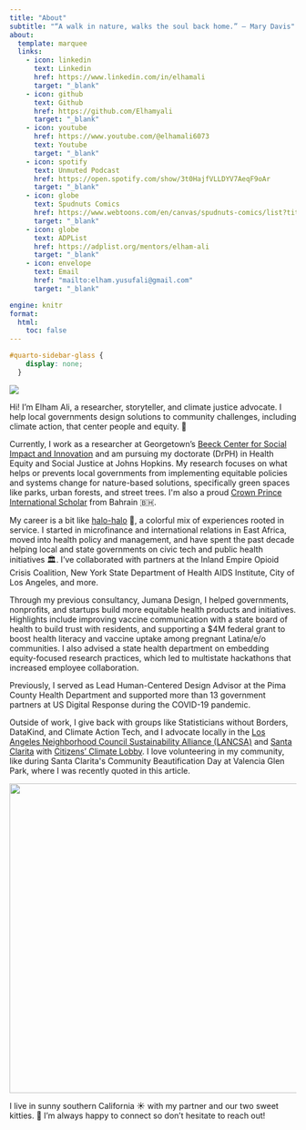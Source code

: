 ```yaml
---
title: "About"
subtitle: "“A walk in nature, walks the soul back home.” – Mary Davis"
about:
  template: marquee
  links:
    - icon: linkedin
      text: Linkedin
      href: https://www.linkedin.com/in/elhamali
      target: "_blank"
    - icon: github
      text: Github
      href: https://github.com/Elhamyali
      target: "_blank"
    - icon: youtube
      href: https://www.youtube.com/@elhamali6073
      text: Youtube
      target: "_blank"
    - icon: spotify
      text: Unmuted Podcast
      href: https://open.spotify.com/show/3t0HajfVLLDYV7AeqF9oAr
      target: "_blank"
    - icon: globe
      text: Spudnuts Comics
      href: https://www.webtoons.com/en/canvas/spudnuts-comics/list?title_no=847331
      target: "_blank"
    - icon: globe
      text: ADPList
      href: https://adplist.org/mentors/elham-ali
      target: "_blank"
    - icon: envelope
      text: Email
      href: "mailto:elham.yusufali@gmail.com"
      target: "_blank"

engine: knitr
format:
  html:
    toc: false
---
```


```css
#quarto-sidebar-glass {
    display: none;
  }
```

![](/images/home/scv2.jpg)

Hi! I'm Elham Ali, a researcher, storyteller, and climate justice advocate. I help local governments design solutions to community challenges, including climate action, that center people and equity. 🌿

Currently, I work as a researcher at Georgetown's <a href="https://beeckcenter.georgetown.edu/person/elham-ali/" target="_blank" rel="noopener noreferrer">Beeck Center for Social Impact and Innovation</a> and am pursuing my doctorate (DrPH) in Health Equity and Social Justice at Johns Hopkins. My research focuses on what helps or prevents local governments from implementing equitable policies and systems change for nature-based solutions, specifically green spaces like parks, urban forests, and street trees. I\'m also a proud <a href="https://www.cpisp.bh/" target="_blank" rel="noopener noreferrer">Crown Prince International Scholar</a> from Bahrain 🇧🇭.

My career is a bit like <a href="https://www.kollectivehustle.com/blog/the-origin-of-the-halo-halo-dessert" target="_blank" rel="noopener noreferrer">halo-halo</a> 🍨, a colorful mix of experiences rooted in service. I started in microfinance and international relations in East Africa, moved into health policy and management, and have spent the past decade helping local and state governments on civic tech and public health initiatives 🏛️. I've collaborated with partners at the Inland Empire Opioid Crisis Coalition, New York State Department of Health AIDS Institute, City of Los Angeles, and more.

Through my previous consultancy, Jumana Design, I helped governments, nonprofits, and startups build more equitable health products and initiatives. Highlights include improving vaccine communication with a state board of health to build trust with residents, and supporting a \$4M federal grant to boost health literacy and vaccine uptake among pregnant Latina/e/o communities. I also advised a state health department on embedding equity-focused research practices, which led to multistate hackathons that increased employee collaboration.

Previously, I served as Lead Human-Centered Design Advisor at the Pima County Health Department and supported more than 13 government partners at US Digital Response during the COVID-19 pandemic.

Outside of work, I give back with groups like Statisticians without Borders, DataKind, and Climate Action Tech, and I advocate locally in the <a href="https://www.ncsa.la/" target="_blank" rel="noopener noreferrer">Los Angeles Neighborhood Council Sustainability Alliance (LANCSA)</a> and <a href="https://signalscv.com/2025/06/volunteers-and-city-make-mulch-ado-about-beautification/" target="_blank" rel="noopener noreferrer">Santa Clarita</a> with <a href="https://citizensclimatelobby.org/" target="_blank" rel="noopener noreferrer">Citizens' Climate Lobby</a>. I love volunteering in my community, like during Santa Clarita\'s Community Beautification Day at Valencia Glen Park, where I was recently quoted in this article.

[![](scv_signal.png){fig-alt="Image of City of Santa Clarita's Community Beautification Day in Valencia at Valencia Glen Park on Saturday, June 28, 2025, where I volunteered alongside neighbors and was quoted in this article shown here." fig-align="center" width="544"}](https://signalscv.com/2025/06/volunteers-and-city-make-mulch-ado-about-beautification/)

I live in sunny southern California ☀️ with my partner and our two sweet kitties. 💌 I'm always happy to connect so don't hesitate to reach out!

<!-- Accessibility widget script -->

```{=html}
<script>
(function(d){
  var s = d.createElement("script");
  s.setAttribute("data-position", "3");
  s.setAttribute("data-account", "M4YO8zAZCv");
  s.setAttribute("src", "https://cdn.userway.org/widget.js");
  (d.body || d.head).appendChild(s);
})(document)
</script>
```
